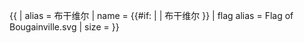 {{ {{{1<noinclude>|country showdata</noinclude>}}}
| alias = 布干维尔
| name = {{#if: {{{name|}}} | {{{name|}}} | 布干维尔 }}
| flag alias = Flag of Bougainville.svg
| size = {{{size|}}}
}}